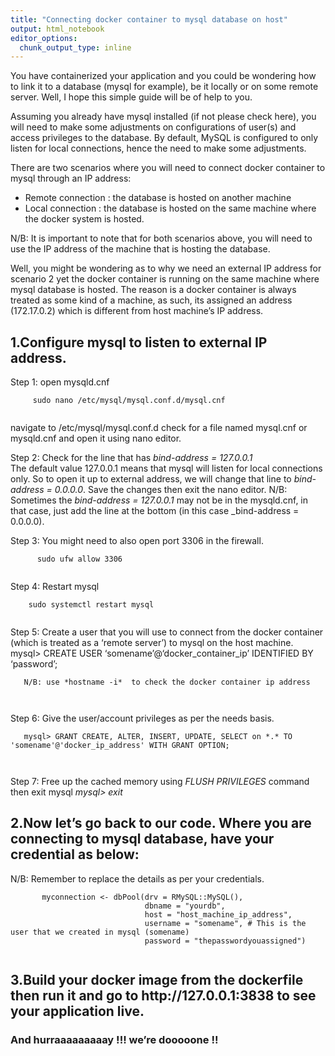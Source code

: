 ```yaml
---
title: "Connecting docker container to mysql database on host"
output: html_notebook
editor_options: 
  chunk_output_type: inline
---
```



You have containerized your application and you could be wondering how to link it to a database (mysql for example), be it locally or on some remote server. Well, I hope this simple guide will be of help to you.  

 Assuming you already have mysql installed (if not please check here), you will need to make some adjustments on configurations of user(s) and access privileges to the database. By default, MySQL is configured to only listen for local connections, hence the need to make some adjustments. 
 
 There are two scenarios where you will need to connect docker container to mysql through an IP address: 
 
   * Remote connection : the database is hosted on another machine   
   * Local connection : the database is hosted on the same machine where the docker system is hosted.  
   
   N/B: It is important to note that for both scenarios above, you will need to use the IP address of the machine that is hosting the database.  
   
 Well, you might be wondering as to why we need an external IP address for scenario 2 yet the docker container is running on the same machine where mysql database is hosted. The reason is a docker container is always treated as some kind of a machine, as such, its assigned an address (172.17.0.2) which is different from host machine's IP address.    
 
## 1.Configure mysql to listen to external IP address.   
  Step 1: open mysqld.cnf    
  
  
         sudo nano /etc/mysql/mysql.conf.d/mysql.cnf
         
  navigate to /etc/mysql/mysql.conf.d
  check for a file named mysql.cnf or mysqld.cnf and open it using nano editor.
         
  Step 2: Check for the line that has _bind-address = 127.0.0.1_    
         The default value 127.0.0.1 means that mysql will listen for local connections only. So to open it up to external address, we will change that line to _bind-address  = 0.0.0.0_. Save the changes then exit the nano editor.
         N/B: Sometimes the _bind-address = 127.0.0.1_ may not be in the mysqld.cnf, in that case, just add the line at the bottom (in this case _bind-address = 0.0.0.0).    
         
         
  Step 3: You might need to also open port 3306 in the firewall.     
  
          sudo ufw allow 3306
         
  Step 4: Restart mysql     
  
        sudo systemctl restart mysql    
        
  Step 5: Create a user that you will use to connect from the docker container (which is treated as a 'remote server') to mysql on the host machine.       
       mysql> CREATE USER 'somename'@'docker_container_ip' IDENTIFIED BY 'password';    
       
       N/B: use *hostname -i*  to check the docker container ip address
       
       
  Step 6: Give the user/account privileges as per the needs basis.   
  
       mysql> GRANT CREATE, ALTER, INSERT, UPDATE, SELECT on *.* TO 'somename'@'docker_ip_address' WITH GRANT OPTION;   
       
       
  Step 7: Free up the cached memory using *FLUSH PRIVILEGES* command then exit mysql *mysql> exit*    
  
## 2.Now let's go back to our code. Where you are connecting to mysql database, have your credential as below:    
  N/B: Remember to replace the details as per your credentials.   
  
  
           myconnection <- dbPool(drv = RMySQL::MySQL(),
                                  dbname = "yourdb",
                                  host = "host_machine_ip_address", 
                                  username = "somename", # This is the user that we created in mysql (somename)
                                  password = "thepasswordyouassigned") 
                                  
  
       
## 3.Build your docker image from the dockerfile then run it and go to http://127.0.0.1:3838 to see your application live.   
  
### And hurraaaaaaaaay !!! we're dooooone !!
   
   
        

